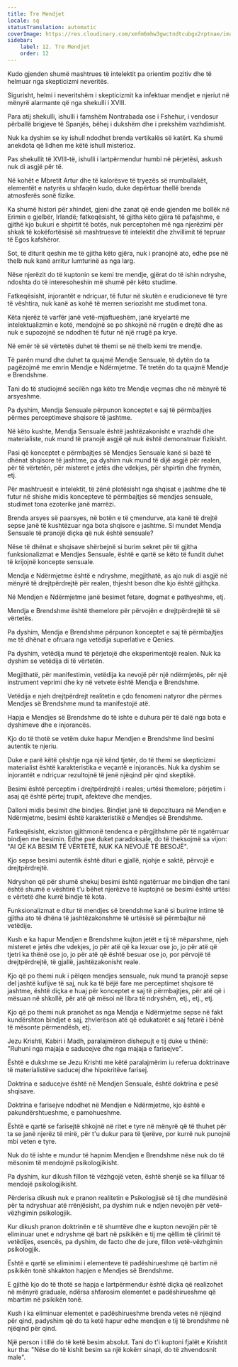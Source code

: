 ```yaml
---
title: Tre Mendjet
locale: sq
statusTranslation: automatic
coverImage: https://res.cloudinary.com/xmfm6mhw3gwctndtcubgx2rptnae/image/upload/v1741354419/small_cover_la_gran_rebelion_28716e29d2.webp
sidebar:
    label: 12. Tre Mendjet
    order: 12
---
```

Kudo gjenden shumë mashtrues të intelektit pa orientim pozitiv dhe të helmuar nga skepticizmi neveritës.

Sigurisht, helmi i neveritshëm i skepticizmit ka infektuar mendjet e njeriut në mënyrë alarmante që nga shekulli i XVIII.

Para atij shekulli, ishulli i famshëm Nontrabada ose i Fshehur, i vendosur përballë brigjeve të Spanjës, bëhej i dukshëm dhe i prekshëm vazhdimisht.

Nuk ka dyshim se ky ishull ndodhet brenda vertikalës së katërt. Ka shumë anekdota që lidhen me këtë ishull misterioz.

Pas shekullit të XVIII-të, ishulli i lartpërmendur humbi në përjetësi, askush nuk di asgjë për të.

Në kohët e Mbretit Artur dhe të kalorësve të tryezës së rrumbullakët, elementët e natyrës u shfaqën kudo, duke depërtuar thellë brenda atmosferës sonë fizike.

Ka shumë histori për xhindet, gjeni dhe zanat që ende gjenden me bollëk në Erimin e gjelbër, Irlandë; fatkeqësisht, të gjitha këto gjëra të pafajshme, e gjithë kjo bukuri e shpirtit të botës, nuk perceptohen më nga njerëzimi për shkak të kokëfortësisë së mashtruesve të intelektit dhe zhvillimit të tepruar të Egos kafshëror.

Sot, të diturit qeshin me të gjitha këto gjëra, nuk i pranojnë ato, edhe pse në thelb nuk kanë arritur lumturinë as nga larg.

Nëse njerëzit do të kuptonin se kemi tre mendje, gjërat do të ishin ndryshe, ndoshta do të interesoheshin më shumë për këto studime.

Fatkeqësisht, injorantët e ndriçuar, të futur në skutën e erudicioneve të tyre të vështira, nuk kanë as kohë të merren seriozisht me studimet tona.

Këta njerëz të varfër janë vetë-mjaftueshëm, janë kryelartë me intelektualizmin e kotë, mendojnë se po shkojnë në rrugën e drejtë dhe as nuk e supozojnë se ndodhen të futur në një rrugë pa krye.

Në emër të së vërtetës duhet të themi se në thelb kemi tre mendje.

Të parën mund dhe duhet ta quajmë Mendje Sensuale, të dytën do ta pagëzojmë me emrin Mendje e Ndërmjetme. Të tretën do ta quajmë Mendje e Brendshme.

Tani do të studiojmë secilën nga këto tre Mendje veçmas dhe në mënyrë të arsyeshme.

Pa dyshim, Mendja Sensuale përpunon konceptet e saj të përmbajtjes përmes perceptimeve shqisore të jashtme.

Në këto kushte, Mendja Sensuale është jashtëzakonisht e vrazhdë dhe materialiste, nuk mund të pranojë asgjë që nuk është demonstruar fizikisht.

Pasi që konceptet e përmbajtjes së Mendjes Sensuale kanë si bazë të dhënat shqisore të jashtme, pa dyshim nuk mund të dijë asgjë për realen, për të vërtetën, për misteret e jetës dhe vdekjes, për shpirtin dhe frymën, etj.

Për mashtruesit e intelektit, të zënë plotësisht nga shqisat e jashtme dhe të futur në shishe midis koncepteve të përmbajtjes së mendjes sensuale, studimet tona ezoterike janë marrëzi.

Brenda arsyes së paarsyes, në botën e të çmendurve, ata kanë të drejtë sepse janë të kushtëzuar nga bota shqisore e jashtme. Si mundet Mendja Sensuale të pranojë diçka që nuk është sensuale?

Nëse të dhënat e shqisave shërbejnë si burim sekret për të gjitha funksionalizmat e Mendjes Sensuale, është e qartë se këto të fundit duhet të krijojnë koncepte sensuale.

Mendja e Ndërmjetme është e ndryshme, megjithatë, as ajo nuk di asgjë në mënyrë të drejtpërdrejtë për realen, thjesht beson dhe kjo është gjithçka.

Në Mendjen e Ndërmjetme janë besimet fetare, dogmat e pathyeshme, etj.

Mendja e Brendshme është themelore për përvojën e drejtpërdrejtë të së vërtetës.

Pa dyshim, Mendja e Brendshme përpunon konceptet e saj të përmbajtjes me të dhënat e ofruara nga vetëdija superlative e Qenies.

Pa dyshim, vetëdija mund të përjetojë dhe eksperimentojë realen. Nuk ka dyshim se vetëdija di të vërtetën.

Megjithatë, për manifestimin, vetëdija ka nevojë për një ndërmjetës, për një instrument veprimi dhe ky në vetvete është Mendja e Brendshme.

Vetëdija e njeh drejtpërdrejt realitetin e çdo fenomeni natyror dhe përmes Mendjes së Brendshme mund ta manifestojë atë.

Hapja e Mendjes së Brendshme do të ishte e duhura për të dalë nga bota e dyshimeve dhe e injorancës.

Kjo do të thotë se vetëm duke hapur Mendjen e Brendshme lind besimi autentik te njeriu.

Duke e parë këtë çështje nga një kënd tjetër, do të themi se skepticizmi materialist është karakteristika e veçantë e injorancës. Nuk ka dyshim se injorantët e ndriçuar rezultojnë të jenë njëqind për qind skeptikë.

Besimi është perceptim i drejtpërdrejtë i reales; urtësi themelore; përjetim i asaj që është përtej trupit, afekteve dhe mendjes.

Dalloni midis besimit dhe bindjes. Bindjet janë të depozituara në Mendjen e Ndërmjetme, besimi është karakteristikë e Mendjes së Brendshme.

Fatkeqësisht, ekziston gjithmonë tendenca e përgjithshme për të ngatërruar bindjen me besimin. Edhe pse duket paradoksale, do të theksojmë sa vijon: "AI QË KA BESIM TË VËRTETË, NUK KA NEVOJË TË BESOJË".

Kjo sepse besimi autentik është dituri e gjallë, njohje e saktë, përvojë e drejtpërdrejtë.

Ndryshon që për shumë shekuj besimi është ngatërruar me bindjen dhe tani është shumë e vështirë t'u bëhet njerëzve të kuptojnë se besimi është urtësi e vërtetë dhe kurrë bindje të kota.

Funksionalizmat e ditur të mendjes së brendshme kanë si burime intime të gjitha ato të dhëna të jashtëzakonshme të urtësisë së përmbajtur në vetëdije.

Kush e ka hapur Mendjen e Brendshme kujton jetët e tij të mëparshme, njeh misteret e jetës dhe vdekjes, jo për atë që ka lexuar ose jo, jo për atë që tjetri ka thënë ose jo, jo për atë që është besuar ose jo, por përvojë të drejtpërdrejtë, të gjallë, jashtëzakonisht reale.

Kjo që po themi nuk i pëlqen mendjes sensuale, nuk mund ta pranojë sepse del jashtë kufijve të saj, nuk ka të bëjë fare me perceptimet shqisore të jashtme, është diçka e huaj për konceptet e saj të përmbajtjes, për atë që i mësuan në shkollë, për atë që mësoi në libra të ndryshëm, etj., etj., etj.

Kjo që po themi nuk pranohet as nga Mendja e Ndërmjetme sepse në fakt kundërshton bindjet e saj, zhvlerëson atë që edukatorët e saj fetarë i bënë të mësonte përmendësh, etj.

Jezu Krishti, Kabiri i Madh, paralajmëron dishepujt e tij duke u thënë: "Ruhuni nga majaja e saducejve dhe nga majaja e farisejve".

Është e dukshme se Jezu Krishti me këtë paralajmërim iu referua doktrinave të materialistëve saducej dhe hipokritëve farisej.

Doktrina e saducejve është në Mendjen Sensuale, është doktrina e pesë shqisave.

Doktrina e farisejve ndodhet në Mendjen e Ndërmjetme, kjo është e pakundërshtueshme, e pamohueshme.

Është e qartë se farisejtë shkojnë në ritet e tyre në mënyrë që të thuhet për ta se janë njerëz të mirë, për t'u dukur para të tjerëve, por kurrë nuk punojnë mbi veten e tyre.

Nuk do të ishte e mundur të hapnim Mendjen e Brendshme nëse nuk do të mësonim të mendojmë psikologjikisht.

Pa dyshim, kur dikush fillon të vëzhgojë veten, është shenjë se ka filluar të mendojë psikologjikisht.

Përderisa dikush nuk e pranon realitetin e Psikologjisë së tij dhe mundësinë për ta ndryshuar atë rrënjësisht, pa dyshim nuk e ndjen nevojën për vetë-vëzhgimin psikologjik.

Kur dikush pranon doktrinën e të shumtëve dhe e kupton nevojën për të eliminuar unet e ndryshme që bart në psikikën e tij me qëllim të çlirimit të vetëdijes, esencës, pa dyshim, de facto dhe de jure, fillon vetë-vëzhgimin psikologjik.

Është e qartë se eliminimi i elementeve të padëshirueshme që bartim në psikikën tonë shkakton hapjen e Mendjes së Brendshme.

E gjithë kjo do të thotë se hapja e lartpërmendur është diçka që realizohet në mënyrë graduale, ndërsa shfarosim elementet e padëshirueshme që mbartim në psikikën tonë.

Kush i ka eliminuar elementet e padëshirueshme brenda vetes në njëqind për qind, padyshim që do ta ketë hapur edhe mendjen e tij të brendshme në njëqind për qind.

Një person i tillë do të ketë besim absolut. Tani do t'i kuptoni fjalët e Krishtit kur tha: "Nëse do të kishit besim sa një kokërr sinapi, do të zhvendosnit male".

